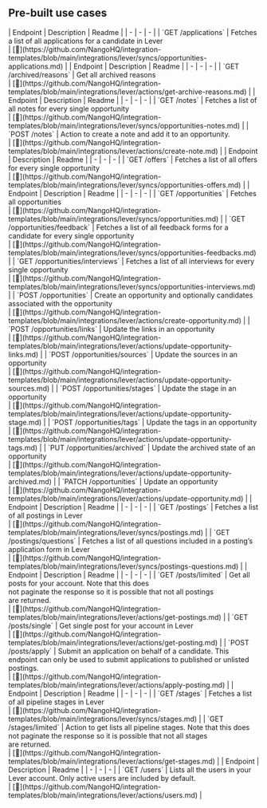 
## Pre-built use cases

<AccordionGroup>


<Accordion title="Applications">
| Endpoint | Description | Readme |
| - | - | - |
| `GET /applications` | Fetches a list of all applications for a candidate in Lever<br /> | [🔗](https://github.com/NangoHQ/integration-templates/blob/main/integrations/lever/syncs/opportunities-applications.md) |
</Accordion>


<Accordion title="Archived">
| Endpoint | Description | Readme |
| - | - | - |
| `GET /archived/reasons` | Get all archived reasons<br /> | [🔗](https://github.com/NangoHQ/integration-templates/blob/main/integrations/lever/actions/get-archive-reasons.md) |
</Accordion>


<Accordion title="Notes">
| Endpoint | Description | Readme |
| - | - | - |
| `GET /notes` | Fetches a list of all notes for every single opportunity<br /> | [🔗](https://github.com/NangoHQ/integration-templates/blob/main/integrations/lever/syncs/opportunities-notes.md) |
| `POST /notes` | Action to create a note and add it to an opportunity.<br /> | [🔗](https://github.com/NangoHQ/integration-templates/blob/main/integrations/lever/actions/create-note.md) |
</Accordion>


<Accordion title="Offers">
| Endpoint | Description | Readme |
| - | - | - |
| `GET /offers` | Fetches a list of all offers for every single opportunity<br /> | [🔗](https://github.com/NangoHQ/integration-templates/blob/main/integrations/lever/syncs/opportunities-offers.md) |
</Accordion>


<Accordion title="Opportunities">
| Endpoint | Description | Readme |
| - | - | - |
| `GET /opportunities` | Fetches all opportunities<br /> | [🔗](https://github.com/NangoHQ/integration-templates/blob/main/integrations/lever/syncs/opportunities.md) |
| `GET /opportunities/feedback` | Fetches a list of all feedback forms for a candidate for every single opportunity<br /> | [🔗](https://github.com/NangoHQ/integration-templates/blob/main/integrations/lever/syncs/opportunities-feedbacks.md) |
| `GET /opportunities/interviews` | Fetches a list of all interviews for every single opportunity<br /> | [🔗](https://github.com/NangoHQ/integration-templates/blob/main/integrations/lever/syncs/opportunities-interviews.md) |
| `POST /opportunities` | Create an opportunity and optionally candidates associated with the opportunity<br /> | [🔗](https://github.com/NangoHQ/integration-templates/blob/main/integrations/lever/actions/create-opportunity.md) |
| `POST /opportunities/links` | Update the links in an opportunity<br /> | [🔗](https://github.com/NangoHQ/integration-templates/blob/main/integrations/lever/actions/update-opportunity-links.md) |
| `POST /opportunities/sources` | Update the sources in an opportunity<br /> | [🔗](https://github.com/NangoHQ/integration-templates/blob/main/integrations/lever/actions/update-opportunity-sources.md) |
| `POST /opportunities/stages` | Update the stage in an opportunity<br /> | [🔗](https://github.com/NangoHQ/integration-templates/blob/main/integrations/lever/actions/update-opportunity-stage.md) |
| `POST /opportunities/tags` | Update the tags in an opportunity<br /> | [🔗](https://github.com/NangoHQ/integration-templates/blob/main/integrations/lever/actions/update-opportunity-tags.md) |
| `PUT /opportunities/archived` | Update the archived state of an opportunity<br /> | [🔗](https://github.com/NangoHQ/integration-templates/blob/main/integrations/lever/actions/update-opportunity-archived.md) |
| `PATCH /opportunities` | Update an opportunity<br /> | [🔗](https://github.com/NangoHQ/integration-templates/blob/main/integrations/lever/actions/update-opportunity.md) |
</Accordion>


<Accordion title="Postings">
| Endpoint | Description | Readme |
| - | - | - |
| `GET /postings` | Fetches a list of all postings in Lever<br /> | [🔗](https://github.com/NangoHQ/integration-templates/blob/main/integrations/lever/syncs/postings.md) |
| `GET /postings/questions` | Fetches a list of all questions included in a posting’s application form in Lever<br /> | [🔗](https://github.com/NangoHQ/integration-templates/blob/main/integrations/lever/syncs/postings-questions.md) |
</Accordion>


<Accordion title="Posts">
| Endpoint | Description | Readme |
| - | - | - |
| `GET /posts/limited` | Get all posts for your account. Note that this does<br />not paginate the response so it is possible that not all postings <br />are returned.<br /> | [🔗](https://github.com/NangoHQ/integration-templates/blob/main/integrations/lever/actions/get-postings.md) |
| `GET /posts/single` | Get single post for your account in Lever<br /> | [🔗](https://github.com/NangoHQ/integration-templates/blob/main/integrations/lever/actions/get-posting.md) |
| `POST /posts/apply` | Submit an application on behalf of a candidate. This endpoint can only be used to submit applications to published or unlisted postings.<br /> | [🔗](https://github.com/NangoHQ/integration-templates/blob/main/integrations/lever/actions/apply-posting.md) |
</Accordion>


<Accordion title="Stages">
| Endpoint | Description | Readme |
| - | - | - |
| `GET /stages` | Fetches a list of all pipeline stages in Lever<br /> | [🔗](https://github.com/NangoHQ/integration-templates/blob/main/integrations/lever/syncs/stages.md) |
| `GET /stages/limited` | Action to get lists all pipeline stages. Note that this does <br />not paginate the response so it is possible that not all stages <br />are returned.<br /> | [🔗](https://github.com/NangoHQ/integration-templates/blob/main/integrations/lever/actions/get-stages.md) |
</Accordion>


<Accordion title="Users">
| Endpoint | Description | Readme |
| - | - | - |
| `GET /users` | Lists all the users in your Lever account. Only active users are included by default.<br /> | [🔗](https://github.com/NangoHQ/integration-templates/blob/main/integrations/lever/actions/users.md) |
</Accordion>

</AccordionGroup>
